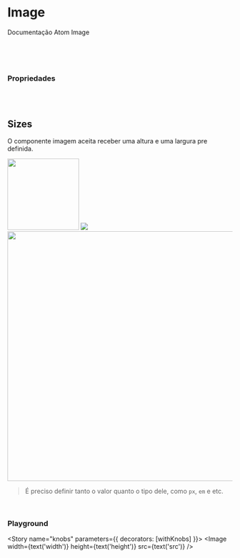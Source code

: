 
<Meta title="Atoms/Image" component={Image} />

# Image

Documentação Atom Image

<Preview>
  <Story name="default">
    <Image />
  </Story>
</Preview>

<br/><br/>

### Propriedades

<Props of={Image} />

<br/><br/>

## Sizes

O componente imagem aceita receber uma altura e uma largura pre definida.

<Preview>
  <Story name="size">
    <div style={{height: '1020px', display: 'flex', flexDirection: 'column', justifyContent: 'space-between'}}>
      <Image width="160px" height="160px" src='https://via.placeholder.com/160'/>
      <Image src='https://via.placeholder.com/280'/>
      <Image width="560px" height="560px" src='https://via.placeholder.com/560'/>
    </div>
  </Story>
</Preview>

> É preciso definir tanto o valor quanto o tipo dele, como `px`, `em` e etc.

<br/>

### Playground
<Story name="knobs" parameters={{ decorators: [withKnobs] }}>
  <Image
    width={text('width')}
    height={text('height')}
    src={text('src')}
  />
</Story>
